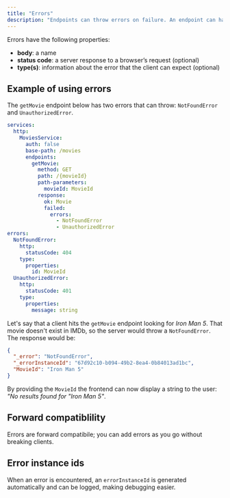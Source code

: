 ```yaml
---
title: "Errors"
description: "Endpoints can throw errors on failure. An endpoint can have multiple errors."
---
```


Errors have the following properties:

- **body**: a name
- **status code**: a server response to a browser’s request (optional)
- **type(s)**: information about the error that the client can expect (optional)

## Example of using errors

The `getMovie` endpoint below has two errors that can throw: `NotFoundError` and
`UnauthorizedError`.

```yml
services:
  http:
    MoviesService:
      auth: false
      base-path: /movies
      endpoints:
        getMovie:
          method: GET
          path: /{movieId}
          path-parameters:
            movieId: MovieId
          response:
            ok: Movie
            failed:
              errors:
                - NotFoundError
                - UnauthorizedError
errors:
  NotFoundError:
    http:
      statusCode: 404
    type:
      properties:
        id: MovieId
  UnauthorizedError:
    http:
      statusCode: 401
    type:
      properties:
        message: string
```

Let's say that a client hits the `getMovie` endpoint looking for _Iron Man 5_.
That movie doesn't exist in IMDb, so the server would throw a `NotFoundError`.
The response would be:

```json
{
  "_error": "NotFoundError",
  "_errorInstanceId": "67d92c10-b094-49b2-8ea4-0b84013ad1bc",
  "MovieId": "Iron Man 5"
}
```

By providing the `MovieId` the frontend can now display a string to the user:
_"No results found for "Iron Man 5"_.

## Forward compatiblility

Errors are forward compatibile; you can add errors as you go without breaking
clients.

## Error instance ids

When an error is encountered, an `errorInstanceId` is generated automatically
and can be logged, making debugging easier.
